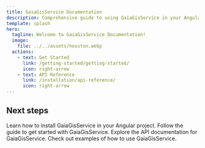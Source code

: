 ```yaml
---
title: GaiaGisService Documentation
description: Comprehensive guide to using GaiaGisService in your Angular applications.
template: splash
hero:
  tagline: Welcome to GaiaGisService Documentation!
  image:
    file: ../../assets/houston.webp
  actions:
    - text: Get Started
      link: /getting-started/getting-started/
      icon: right-arrow
    - text: API Reference
      link: /installation/api-reference/
      icon: right-arrow
---
```



## Next steps

<CardGrid stagger>
  <Card title="Installation" icon="download">
    Learn how to install GaiaGisService in your Angular project.
  </Card>
  <Card title="Getting Started" icon="rocket">
    Follow the guide to get started with GaiaGisService.
  </Card>
  <Card title="API Reference" icon="book">
    Explore the API documentation for GaiaGisService.
  </Card>
  <Card title="Examples" icon="code">
    Check out examples of how to use GaiaGisService.
  </Card>
</CardGrid>
